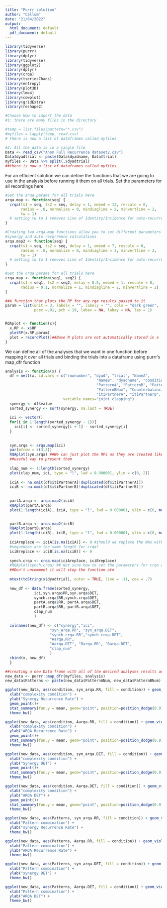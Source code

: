 ---
title: "Purrr solution"
author: "Callum"
date: "21/04/2022"
output:
  html_document: default
  pdf_document: default
---
```{r}
library(tidyverse)
library(purrr)
library(dplyr)
library(tidyverse)
library(ggplot2)
library(dplyr)
library(crqa)
library(tseriesChaos)
library(entropy)
library(plot3D)
library(lme4)
library(cowplot)
library(gridExtra)
library(reshape2)

#Choose how to import the data
#1: there are many files in the directory

#temp = list.files(pattern="*.csv")
#myfiles = lapply(temp, read.csv)
# there is now a list of dataframes called myfiles

#2: All the data is in a single file
Data <- read_csv("Anon Full Recurrence dataset2.csv")
Data$dyadtrial <- paste(Data$dyadname, Data$trial)
myfiles <- Data %>% split(.$dyadtrial)
##there is now a list of dataframes called myfiles
```
For an efficient solution we can define the functions that we are going to use in the analysis before running it them on all trials. Set the parameters for all recordings here
```{r}
#Set the arqa params for all trials here
arqa.map <- function(seq) {
  crqa(ts1 = seq, ts2 = seq, delay = 1, embed = 12, rescale = 0, 
       radius = .8, normalize = 0, mindiagline = 2, minvertline = 2,
       tw = 1) 
  # setting tw to 1 removes Line of Identity/Incidence for auto-recurrence analysis
}

#Creating two arqa.map functions allow you to set different parameters for the 
#synergy and auto recurrence calculations 
arqa.map2 <- function(seq) {
  crqa(ts1 = seq, ts2 = seq, delay = 1, embed = 7, rescale = 0, 
       radius = .8, normalize = 0, mindiagline = 2, minvertline = 2,
       tw = 1) 
  # setting tw to 1 removes Line of Identity/Incidence for auto-recurrence analysis
}

#Set the crqa params for all trials here
crqa.map <- function(seq1, seq2) {
  crqa(ts1 = seq1, ts2 = seq2, delay = 0.5, embed = 1, rescale = 0, 
       radius = 0.1, normalize = 1, mindiagline = 2, minvertline = 2)
}

##A function that plots the RP for any rqa results passed to it
param = list(unit = 3, labelx = "", labely = "", cols = "dark green",
             pcex =.01, pch = 19, labax = NA, labay = NA, las = 1)


RQAplot <- function(x){
  x.RP <- x$RP
  plotRP(x.RP,param)
  plot = recordPlot()##Base R plots are not automatically stored in a list, recordPlot() allows us to store them
}
```

We can define all of the analyses that we want in one function before mapping it over all trials 
and binding the trials into a dataframe using purrr's map_dfr function
```{r}
analysis <- function(x) {
  df = melt(x, id.vars = c("rownumber", "dyad", "trial", "NameA",
                                         "NameB", "dyadname", "condition",
                                         "PatternA", "PatternB", "PatternANum",
                                         "PatternBNum", "CounterbalancingGroup",
                                         "itiPartnerA", "itiPartnerB", "dyadtrial"),
                          variable.names="joint_clapping")
  synergy <- df$value
  sorted_synergy <- sort(synergy, na.last = TRUE)
  
  ici <- vector()
  for(i in 1:length(sorted_synergy - 1)){
    ici[i] <- sorted_synergy[i + 1] - sorted_synergy[i]
  }
  
  
  syn.arqa <- arqa.map(ici)
  par(mfrow = c(3,3))
  RQAplot(syn.arqa) ##We can just plot the RPs as they are created like this but it's not a
  ##useful way to present them
  
  clap_num <- 1:length(sorted_synergy)
  plot(clap_num, ici, type = "l", lwd = 0.000001, ylim = c(0, 2))
  
  iciA <- na.omit(df$itiPartnerA[!duplicated(df$itiPartnerA)])
  iciB <- na.omit(df$itiPartnerB[!duplicated(df$itiPartnerB)])
  
  
  partA.arqa <- arqa.map2(iciA)
  RQAplot(partA.arqa)
  plot(1:length(iciA), iciA, type = "l", lwd = 0.000001, ylim = c(0, max(iciA)))
  

  partB.arqa <- arqa.map2(iciB)
  RQAplot(partB.arqa)
  plot(1:length(iciB), iciB, type = "l", lwd = 0.000001, ylim = c(0, max(iciB)))
  
  iciAreplace <- iciA[is.na(iciA)] <- 0 #should we replace the NAs with 0 so that the         clapping
  #sequences are the same length for crqa?
  iciBreplace <- iciB[is.na(iciB)] <- 0
 
  synch.crqa <- crqa.map(iciAreplace, iciBreplace)
  #RQAplot(synch.crqa) ## Not sure how to set the parameters for crqa currently they return   NA rr values,
  ##Don't uncomment it will stop the function atm
  
  mtext(toString(x$dyadtrial), outer = TRUE, line = -11, cex = .7)
  
  new_df <- data.frame(sorted_synergy,
             ici,syn.arqa$RR,syn.arqa$DET,
             synch.crqa$RR,synch.crqa$DET,
             partA.arqa$RR, partA.arqa$DET,
             partB.arqa$RR, partB.arqa$DET,
             clap_num
             )
  
  colnames(new_df) <- c("synergy","ici",
                    "syn_arqa.RR", "syn_arqa.DET", 
                    "synch_crqa.RR","synch_crqa.DET",
                    "Aarqa.RR",
                    "Aarqa.DET", "Barqa.RR", "Barqa.DET",
                    "clap_num"
                    )
  cbind(x, new_df)
  }

##creating a new Data frame with all of the desired analyses results added into new columns
new_data <- purrr::map_dfr(myfiles, analysis)
new_data$Patterns <- paste(new_data$PatternANum, new_data$PatternBNum)

```
```{r}
ggplot(new_data, aes(condition, syn_arqa.RR, fill = condition)) + geom_violin() +
  xlab("complexity condition") +
  ylab("Synergy Recurrence Rate") +
  geom_point()+
  stat_summary(fun.y = mean, geom="point", position=position_dodge(0.9), colour = "white", size =3)+
  theme_bw()
```
```{r}
ggplot(new_data, aes(condition, Aarqa.RR, fill = condition)) + geom_violin() +
  xlab("complexity condition") +
  ylab("ARQA Recurrence Rate") +
  geom_point()+
  stat_summary(fun.y = mean, geom="point", position=position_dodge(0.9), colour = "white", size =3)+
  theme_bw()
```
```{r}
ggplot(new_data, aes(condition, syn_arqa.DET, fill = condition)) + geom_violin() +
  xlab("complexity condition") +
  ylab("Synergy DET") +
  geom_point()+
  stat_summary(fun.y = mean, geom="point", position=position_dodge(0.9), colour = "white", size =3)+
  theme_bw()
```
```{r}
ggplot(new_data, aes(condition, Aarqa.DET, fill = condition)) + geom_violin() +
  xlab("complexity condition") +
  ylab("ARQA DET") +
  geom_point()+
  stat_summary(fun.y = mean, geom="point", position=position_dodge(0.9), colour = "white", size =3)+
  theme_bw()
```
```{r}
ggplot(new_data, aes(Patterns, syn_arqa.RR, fill = condition)) + geom_violin() +
  xlab("Pattern combination") +
  ylab("synergy Recurrence Rate") +
  theme_bw()
```
```{r}
ggplot(new_data, aes(Patterns, Aarqa.RR, fill = condition)) + geom_violin() +
  xlab("Pattern combination") +
  ylab("ARQA Recurrence Rate") +
  theme_bw()
```
```{r}
ggplot(new_data, aes(Patterns, syn_arqa.DET, fill = condition)) + geom_violin() +
  xlab("Pattern combination") +
  ylab("synergy DET") +
  theme_bw()
```
```{r}
ggplot(new_data, aes(Patterns, Aarqa.DET, fill = condition)) + geom_violin() +
  xlab("Pattern combination") +
  ylab("ARQA DET") +
  theme_bw()
```

